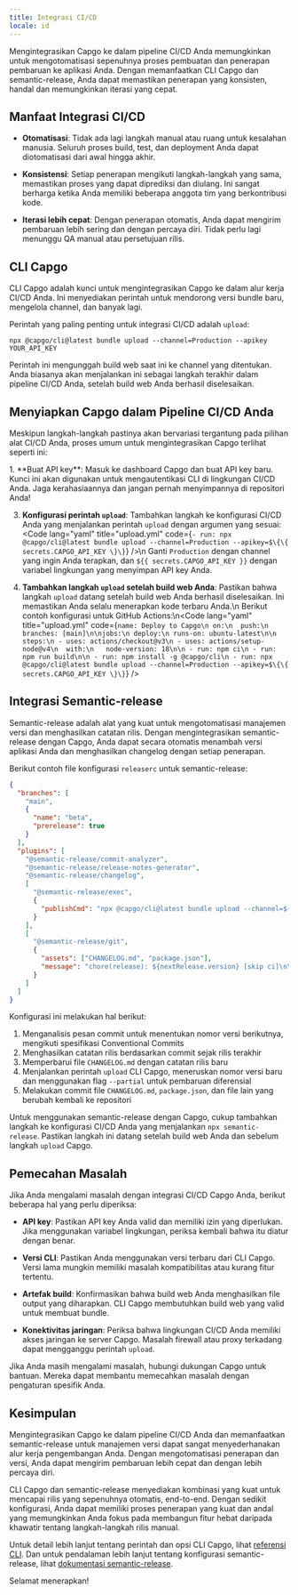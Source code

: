 ```yaml
---
title: Integrasi CI/CD
locale: id
---
```



Mengintegrasikan Capgo ke dalam pipeline CI/CD Anda memungkinkan untuk mengotomatisasi sepenuhnya proses pembuatan dan penerapan pembaruan ke aplikasi Anda. Dengan memanfaatkan CLI Capgo dan semantic-release, Anda dapat memastikan penerapan yang konsisten, handal dan memungkinkan iterasi yang cepat.

## Manfaat Integrasi CI/CD

- **Otomatisasi**: Tidak ada lagi langkah manual atau ruang untuk kesalahan manusia. Seluruh proses build, test, dan deployment Anda dapat diotomatisasi dari awal hingga akhir.

- **Konsistensi**: Setiap penerapan mengikuti langkah-langkah yang sama, memastikan proses yang dapat diprediksi dan diulang. Ini sangat berharga ketika Anda memiliki beberapa anggota tim yang berkontribusi kode.

- **Iterasi lebih cepat**: Dengan penerapan otomatis, Anda dapat mengirim pembaruan lebih sering dan dengan percaya diri. Tidak perlu lagi menunggu QA manual atau persetujuan rilis.

## CLI Capgo

CLI Capgo adalah kunci untuk mengintegrasikan Capgo ke dalam alur kerja CI/CD Anda. Ini menyediakan perintah untuk mendorong versi bundle baru, mengelola channel, dan banyak lagi.

Perintah yang paling penting untuk integrasi CI/CD adalah `upload`:

```shell
npx @capgo/cli@latest bundle upload --channel=Production --apikey YOUR_API_KEY
```

Perintah ini mengunggah build web saat ini ke channel yang ditentukan. Anda biasanya akan menjalankan ini sebagai langkah terakhir dalam pipeline CI/CD Anda, setelah build web Anda berhasil diselesaikan.

## Menyiapkan Capgo dalam Pipeline CI/CD Anda

Meskipun langkah-langkah pastinya akan bervariasi tergantung pada pilihan alat CI/CD Anda, proses umum untuk mengintegrasikan Capgo terlihat seperti ini:

<Steps>
1. **Buat API key**: Masuk ke dashboard Capgo dan buat API key baru. Kunci ini akan digunakan untuk mengautentikasi CLI di lingkungan CI/CD Anda. Jaga kerahasiaannya dan jangan pernah menyimpannya di repositori Anda!

3. **Konfigurasi perintah `upload`**: Tambahkan langkah ke konfigurasi CI/CD Anda yang menjalankan perintah `upload` dengan argumen yang sesuai: <Code lang="yaml" title="upload.yml" code={`- run: npx @capgo/cli@latest bundle upload --channel=Production --apikey=$\{\{ secrets.CAPGO_API_KEY \}\}`} />\n Ganti `Production` dengan channel yang ingin Anda terapkan, dan `${{ secrets.CAPGO_API_KEY }}` dengan variabel lingkungan yang menyimpan API key Anda.

4. **Tambahkan langkah `upload` setelah build web Anda**: Pastikan bahwa langkah `upload` datang setelah build web Anda berhasil diselesaikan. Ini memastikan Anda selalu menerapkan kode terbaru Anda.\n  Berikut contoh konfigurasi untuk GitHub Actions:\n<Code lang="yaml" title="upload.yml" code={`name: Deploy to Capgo\n on:\n  push:\n   branches: [main]\n\njobs:\n deploy:\n runs-on: ubuntu-latest\n\n steps:\n - uses: actions/checkout@v3\n - uses: actions/setup-node@v4\n  with:\n   node-version: 18\n\n - run: npm ci\n - run: npm run build\n\n - run: npm install -g @capgo/cli\n - run: npx @capgo/cli@latest bundle upload --channel=Production --apikey=$\{\{ secrets.CAPGO_API_KEY \}\}`} />

</Steps>

## Integrasi Semantic-release

Semantic-release adalah alat yang kuat untuk mengotomatisasi manajemen versi dan menghasilkan catatan rilis. Dengan mengintegrasikan semantic-release dengan Capgo, Anda dapat secara otomatis menambah versi aplikasi Anda dan menghasilkan changelog dengan setiap penerapan.

Berikut contoh file konfigurasi `releaserc` untuk semantic-release:

```json
{
  "branches": [
    "main",
    {
      "name": "beta",
      "prerelease": true
    }
  ],
  "plugins": [
    "@semantic-release/commit-analyzer",
    "@semantic-release/release-notes-generator",
    "@semantic-release/changelog",
    [
      "@semantic-release/exec",
      {
        "publishCmd": "npx @capgo/cli@latest bundle upload --channel=${nextRelease.channel} --apikey YOUR_API_KEY --partial"
      }
    ],
    [
      "@semantic-release/git",
      {
        "assets": ["CHANGELOG.md", "package.json"],
        "message": "chore(release): ${nextRelease.version} [skip ci]\n\n${nextRelease.notes}"
      }
    ]
  ]
}
```

Konfigurasi ini melakukan hal berikut:

1. Menganalisis pesan commit untuk menentukan nomor versi berikutnya, mengikuti spesifikasi Conventional Commits
2. Menghasilkan catatan rilis berdasarkan commit sejak rilis terakhir
3. Memperbarui file `CHANGELOG.md` dengan catatan rilis baru
4. Menjalankan perintah `upload` CLI Capgo, meneruskan nomor versi baru dan menggunakan flag `--partial` untuk pembaruan diferensial
5. Melakukan commit file `CHANGELOG.md`, `package.json`, dan file lain yang berubah kembali ke repositori

Untuk menggunakan semantic-release dengan Capgo, cukup tambahkan langkah ke konfigurasi CI/CD Anda yang menjalankan `npx semantic-release`. Pastikan langkah ini datang setelah build web Anda dan sebelum langkah `upload` Capgo.

## Pemecahan Masalah

Jika Anda mengalami masalah dengan integrasi CI/CD Capgo Anda, berikut beberapa hal yang perlu diperiksa:

- **API key**: Pastikan API key Anda valid dan memiliki izin yang diperlukan. Jika menggunakan variabel lingkungan, periksa kembali bahwa itu diatur dengan benar.

- **Versi CLI**: Pastikan Anda menggunakan versi terbaru dari CLI Capgo. Versi lama mungkin memiliki masalah kompatibilitas atau kurang fitur tertentu.

- **Artefak build**: Konfirmasikan bahwa build web Anda menghasilkan file output yang diharapkan. CLI Capgo membutuhkan build web yang valid untuk membuat bundle.

- **Konektivitas jaringan**: Periksa bahwa lingkungan CI/CD Anda memiliki akses jaringan ke server Capgo. Masalah firewall atau proxy terkadang dapat mengganggu perintah `upload`.

Jika Anda masih mengalami masalah, hubungi dukungan Capgo untuk bantuan. Mereka dapat membantu memecahkan masalah dengan pengaturan spesifik Anda.

## Kesimpulan

Mengintegrasikan Capgo ke dalam pipeline CI/CD Anda dan memanfaatkan semantic-release untuk manajemen versi dapat sangat menyederhanakan alur kerja pengembangan Anda. Dengan mengotomatisasi penerapan dan versi, Anda dapat mengirim pembaruan lebih cepat dan dengan lebih percaya diri.

CLI Capgo dan semantic-release menyediakan kombinasi yang kuat untuk mencapai rilis yang sepenuhnya otomatis, end-to-end. Dengan sedikit konfigurasi, Anda dapat memiliki proses penerapan yang kuat dan andal yang memungkinkan Anda fokus pada membangun fitur hebat daripada khawatir tentang langkah-langkah rilis manual.

Untuk detail lebih lanjut tentang perintah dan opsi CLI Capgo, lihat [referensi CLI](/docs/cli/overview). Dan untuk pendalaman lebih lanjut tentang konfigurasi semantic-release, lihat [dokumentasi semantic-release](https://github.com/semantic-release/semantic-release).

Selamat menerapkan!
